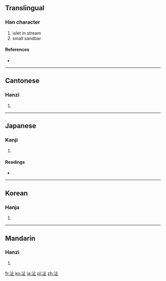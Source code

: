 ==Translingual==

===Han character===
{{Han char|rn=85|rad=水|as=04|sn=7|four=3111<sub>0</sub>|canj=水卜中一 (EYLM)}}

# islet in stream
# small sandbar

====References====
* {{Han ref|kx=0612.010|dkj=17213|dj=1005.040|hdz=31562.060|uh=6C9A|ud=27802|bh=CB54|bd=52052}}

----

==Cantonese==

===Hanzi===
{{yue-hanzi|jyut=|y=ji2}}

# {{defn|Cantonese|sort=水04}}

----

==Japanese==

===Kanji===
{{ja-kanji|grade=|rs=水04}}

# {{defn|Japanese|sort=水04}}

====Readings====
* {{ja-readings|on=[[し]] (shi)|kun=[[なぎさ]] (nagisa)}}

----

==Korean==

===Hanja===
{{ko-hanja|hangeul=지|eumhun=|rv=ji|mr=chi|y=ci}}

# {{defn|Korean|sort=水04}}

----

==Mandarin==

===Hanzi===
{{cmn-hanzi|pin=[[me]] ([[me5]]), [[mò]] ([[mo4]]), [[zhǐ]] ([[zhi3]])|wg=*<sup>5</sup>, mo<sup>4</sup>, chih<sup>3</sup>}}

# {{defn|Mandarin|sort=水04}}

[[fr:沚]]
[[ko:沚]]
[[ja:沚]]
[[pl:沚]]
[[zh:沚]]